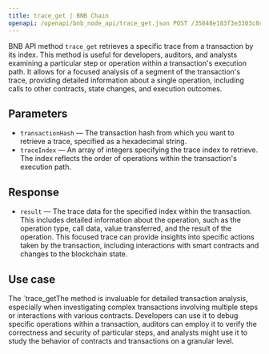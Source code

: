 ---
title: trace_get | BNB Chain
openapi: /openapi/bnb_node_api/trace_get.json POST /35848e183f3e3303c8cfeacbea831cab
---

BNB API method `trace_get` retrieves a specific trace from a transaction by its index. This method is useful for developers, auditors, and analysts examining a particular step or operation within a transaction's execution path. It allows for a focused analysis of a segment of the transaction's trace, providing detailed information about a single operation, including calls to other contracts, state changes, and execution outcomes.

## Parameters

* `transactionHash` — The transaction hash from which you want to retrieve a trace, specified as a hexadecimal string.
* `traceIndex` — An array of integers specifying the trace index to retrieve. The index reflects the order of operations within the transaction's execution path.

## Response

* `result` — The trace data for the specified index within the transaction. This includes detailed information about the operation, such as the operation type, call data, value transferred, and the result of the operation. This focused trace can provide insights into specific actions taken by the transaction, including interactions with smart contracts and changes to the blockchain state.

## Use case

The `trace\_getThe method is invaluable for detailed transaction analysis, especially when investigating complex transactions involving multiple steps or interactions with various contracts. Developers can use it to debug specific operations within a transaction, auditors can employ it to verify the correctness and security of particular steps, and analysts might use it to study the behavior of contracts and transactions on a granular level.
